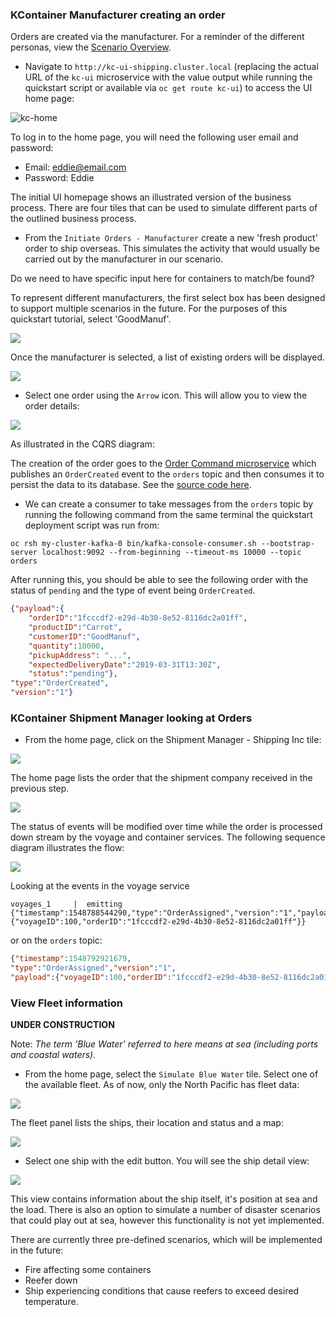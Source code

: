 ### KContainer Manufacturer creating an order

Orders are created via the manufacturer. For a reminder of the different personas, view the [Scenario Overview](/business-scenario/scenario-overview/).

* Navigate to `http://kc-ui-shipping.cluster.local` (replacing the actual URL of the `kc-ui` microservice with the value output while running the quickstart script or available via `oc get route kc-ui`) to access the UI home page:

![kc-home](images/kc-home.png)

To log in to the home page, you will need the following user email and password:

- Email: eddie@email.com
- Password: Eddie

The initial UI homepage shows an illustrated version of the business process. There are four tiles that can be used to simulate different parts of the outlined business process.

* From the `Initiate Orders - Manufacturer` create a new 'fresh product' order to ship overseas. This simulates the activity that would usually be carried out by the manufacturer in our scenario.

<InlineNotification kind="warning">Do we need to have specific input here for containers to match/be found?</InlineNotification>

To represent different manufacturers, the first select box has been designed to support multiple scenarios in the future. For the purposes of this quickstart tutorial, select 'GoodManuf'.

![](images/kc-manuf-select.png)

Once the manufacturer is selected, a list of existing orders will be displayed.

![](images/kc-orders.png)

* Select one order using the `Arrow` icon. This will allow you to view the order details:

![](images/kc-order.png)

As illustrated in the CQRS diagram:

The creation of the order goes to the [Order Command microservice](/microservices/order-command/) which publishes an `OrderCreated` event to the `orders` topic and then consumes it to persist the data to its database. See the [source code here](https://github.com/ibm-cloud-architecture/refarch-kc-order-ms/blob/master/order-command-ms/src/main/java/ibm/gse/orderms/domain/service/ShippingOrderService.java#L39-L47).

* We can create a consumer to take messages from the `orders` topic by running the following command from the same terminal the quickstart deployment script was run from:

```oc rsh my-cluster-kafka-0 bin/kafka-console-consumer.sh --bootstrap-server localhost:9092 --from-beginning --timeout-ms 10000 --topic orders```

After running this, you should be able to see the following order with the status of `pending` and the type of event being `OrderCreated`.

```json
{"payload":{
    "orderID":"1fcccdf2-e29d-4b30-8e52-8116dc2a01ff",
    "productID":"Carrot",
    "customerID":"GoodManuf",
    "quantity":10000,
    "pickupAddress": "...",
    "expectedDeliveryDate":"2019-03-31T13:30Z",
    "status":"pending"},
"type":"OrderCreated",
"version":"1"}

```

### KContainer Shipment Manager looking at Orders

* From the home page, click on the Shipment Manager - Shipping Inc tile:

![](images/shipment-inc.png)

The home page lists the order that the shipment company received in the previous step.

![](images/kc-shipment-home.png)

The status of events will be modified over time while the order is processed down stream by the voyage and container services. The following sequence diagram illustrates the flow:

![](images/kc-order-seq-diag.png)

Looking at the events in the voyage service
```
voyages_1     |  emitting {"timestamp":1548788544290,"type":"OrderAssigned","version":"1","payload":{"voyageID":100,"orderID":"1fcccdf2-e29d-4b30-8e52-8116dc2a01ff"}}
```

or on the `orders` topic:

```json
{"timestamp":1548792921679,
"type":"OrderAssigned","version":"1",
"payload":{"voyageID":100,"orderID":"1fcccdf2-e29d-4b30-8e52-8116dc2a01ff"}}

```

### View Fleet information

<InlineNotification kind="warning"><strong>UNDER CONSTRUCTION</strong></InlineNotification>

Note: *The term 'Blue Water' referred to here means at sea (including ports and coastal waters).*

* From the home page, select the `Simulate Blue Water` tile. Select one of the available fleet. As of now, only the North Pacific has fleet data:

![](images/kc-fleet-select.png)

The fleet panel lists the ships, their location and status and a map:

![](images/kc-fleet-home.png)

* Select one ship with the edit button. You will see the ship detail view:

![](images/kc-ship-detail.png)

This view contains information about the ship itself, it's position at sea and the load. There is also an option to simulate a number of disaster scenarios that could play out at sea, however this functionality is not yet implemented.

There are currently three pre-defined scenarios, which will be implemented in the future:

* Fire affecting some containers
* Reefer down
* Ship experiencing conditions that cause reefers to exceed desired temperature.
